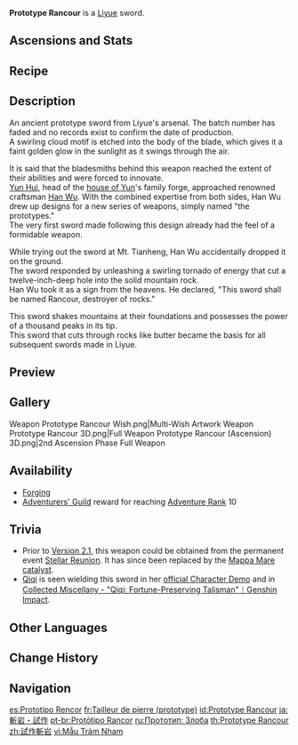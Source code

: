 {{Weapon Infobox
|id             = 11406
|image          = <gallery>
Weapon Prototype Rancour.png|Base
Weapon Prototype Rancour 2nd.png|2nd Ascension
</gallery>
|type           = Sword
|series         = Prototype
|releaseDate    = 2020-09-28
|quality        = 4
|base_atk       = 44
|2nd_stat_type  = Physical DMG Bonus
|2nd_stat       = 7.5%
|obtain         = Forging
|obtain2        = [[Adventure Rank]] 10 Reward
|passive        = Smashed Stone
|effect         = On hit, Normal or Charged Attacks increase ATK and DEF by (var1)% for 6s. Max 4 stacks. This effect can only occur once every 0.3s.
|eff_rank1_var1 = 4
|eff_rank2_var1 = 5
|eff_rank3_var1 = 6
|eff_rank4_var1 = 7
|eff_rank5_var1 = 8
|eff_att1       = ATK
|eff_att2       = DEF
|eff_att3       = Effect Triggered by Normal Attack
}}
{{Description|An ancient longsword discovered in the [[Blackcliff Forge]] that cuts through rocks like a hot knife through butter.}}
'''Prototype Rancour'''{{Lang|zh=试作斩岩}} is a [[Liyue]] sword.

==Ascensions and Stats==
{{Weapon Ascensions and Stats
|ascendMat1 = Mist Veiled Lead Elixir
|ascendMat2 = Mist Veiled Mercury Elixir
|ascendMat3 = Mist Veiled Gold Elixir
|ascendMat4 = Mist Veiled Primo Elixir
|bossMat1   = Mist Grass Pollen
|bossMat2   = Mist Grass
|bossMat3   = Mist Grass Wick
|commonMat1 = Recruit's Insignia
|commonMat2 = Sergeant's Insignia
|commonMat3 = Lieutenant's Insignia
}}

==Recipe==
{{Recipe
|type = Forging
|Northlander Sword Billet = 1
|Crystal Chunk = 50
|White Iron Chunk = 50
|Mora = 500
|time = 10s
|sort = Northlander Sword Billet;Crystal Chunk;White Iron Chunk;Mora
}}

==Description==
An ancient prototype sword from Liyue's arsenal. The batch number has faded and no records exist to confirm the date of production.<br />
A swirling cloud motif is etched into the body of the blade, which gives it a faint golden glow in the sunlight as it swings through the air.

It is said that the bladesmiths behind this weapon reached the extent of their abilities and were forced to innovate.<br />
[[Yun Hui]], head of the [[Yun Family|house of Yun]]'s family forge, approached renowned craftsman [[Han Wu]]. With the combined expertise from both sides, Han Wu drew up designs for a new series of weapons, simply named "the prototypes."<br />
The very first sword made following this design already had the feel of a formidable weapon.

While trying out the sword at Mt. Tianheng, Han Wu accidentally dropped it on the ground.<br />
The sword responded by unleashing a swirling tornado of energy that cut a twelve-inch-deep hole into the solid mountain rock.<br />
Han Wu took it as a sign from the heavens. He declared, "This sword shall be named Rancour, destroyer of rocks."

This sword shakes mountains at their foundations and possesses the power of a thousand peaks in its tip.<br />
This sword that cuts through rocks like butter became the basis for all subsequent swords made in Liyue.

==Preview==
{{Preview
|file=Weapon Prototype Rancour Passive
}}

==Gallery==
<gallery>
Weapon Prototype Rancour Wish.png|Multi-Wish Artwork
Weapon Prototype Rancour 3D.png|Full Weapon
Prototype Rancour (Ascension) 3D.png|2nd Ascension Phase Full Weapon
</gallery>

==Availability==
*[[Forging]]
*[[Adventurers' Guild]] reward for reaching [[Adventure Rank]] 10

==Trivia==
*Prior to [[Version 2.1]], this weapon could be obtained from the permanent event [[Stellar Reunion]]. It has since been replaced by the [[Mappa Mare]] [[catalyst]].
*[[Qiqi]] is seen wielding this sword in her [https://youtu.be/_ndVJlqBYLY official Character Demo] and in [https://youtu.be/Zuk9kbK1mek Collected Miscellany - "Qiqi: Fortune-Preserving Talisman"｜Genshin Impact].

==Other Languages==
{{Flex|
===Weapon===
{{Other Languages
|en      = Prototype Rancour
|zhs     = 试作斩岩
|zhs_rm  = Shìzuò Zhǎn Yán
|zht     = 試作斬岩
|zht_rm  = Shìzuò Zhǎn Yán
|zh_tl   = Prototype Stonecutter
|ja      = 斬岩・試作
|ja_rm   = Zangan - Sashiku
|ja_tl   = Stonecutter - Prototype
|ko      = 참암 프로토타입
|ko_rm   = Chamam Peurototaip
|ko_tl   = Rock cut Prototype
|es      = Prototipo Rencor
|es_tl   = Prototype Rancour
|fr      = Tailleur de pierre (prototype)
|fr_tl   = Stone Mason (Prototype)
|ru      = Прототип: Злоба
|ru_tl   = Prototype: Rancour
|th      = Prototype Rancour
|vi      = Mẫu Trảm Nham
|vi_tl   = Rock Cut Prototype
|de      = Steinschneider-Prototyp
|de_tl   = Stonecutter Prototype
|id      = Prototype Rancour
|pt      = Protótipo Rancor
|pt_tl   = Prototype Rancour
|tr      = Prototip: Garez
|tr_tl   = Prototype: Grudge
|it      = Prototipo del rancore
|it_tl   = Prototype of Rancour
}}
|
===Passive===
{{Other Languages
|en      = Smashed Stone
|zhs     = 碎石
|zhs_rm  = Suìshí
|zht     = 碎石
|zht_rm  = Suìshí
|zh_tl   = 
|ja      = 岩砕き
|ja_rm   = Iwa Kudaki
|ja_tl   = 
|ko      = 부서진 바위
|ko_tl   = Broken Rock
|es      = Quebrantarrocas
|es_tl   = Rockbreaker
|es_note = {{w|Portmanteau}} of {{lang|mini=1|es=''quebranta''|es_tl=it breaks}} and {{lang|mini=1|es=''rocas''|es_tl=rocks}}
|fr      = Pierre cassée
|fr_tl   = Broken Stone
|ru      = Расколотый камень
|ru_tl   = Split Rock
|th      = Crushed Stone
|vi      = Đá Vụn
|vi_tl   = 
|de      = Trümmer
|de_tl   = 
|id      = Crushed Stone
|pt      = Pedra Destruída
|pt_tl   = 
|tr      = Kırık Taş
|tr_tl   = 
|it      = Pietra frantumata
|it_tl   = 
}}
}}

==Change History==
{{Change History|1.0}}

==Navigation==
{{Weapons by Series Navbox|series=Prototype}}
{{Weapon Navbox|type=Swords}}

[[es:Prototipo Rencor]]
[[fr:Tailleur de pierre (prototype)]]
[[id:Prototype Rancour]]
[[ja:斬岩・試作]]
[[pt-br:Protótipo Rancor]]
[[ru:Прототип: Злоба]]
[[th:Prototype Rancour]]
[[zh:試作斬岩]]
[[vi:Mẫu Trảm Nham]]
